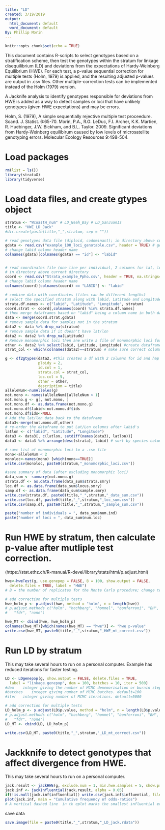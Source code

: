 ```yaml
---
title: "LD"
created: 3/19/2019
output:
  html_document: default
  word_document: default
By: Phillip Morin
---
```


```r
knitr::opts_chunk$set(echo = TRUE)
```


This document contains R-scripts to select genotypes based on a stratification scheme, then test the genotypes within the stratum for linkage disequilibrium (LD) and deviations from the expectations of Hardy-Weinberg Equilibrium (HWE). For each test, a p-value sequential correction for multiple tests (Holm, 1979) is applied, and the resulting adjusted p-values are output in .csv files. Other multiple-correction tests can be implemented instead of the Holm (1979) version.

A Jacknife analysis to identify genotypes responsible for deviations from HWE is added as a way to detect samples or loci that have unlikely genotypes (given HWE expectations) and may be errors. 

Holm, S. (1979), A simple sequentially rejective multiple test proceedure. Scand. J. Statist. 6:65-70. 
Morin, P.A., R.G. LeDuc, F.I. Archer, K.K. Martien, R. Huebinger, J.W. Bickham, and B.L. Taylor. 2009. Significant deviations from Hardy-Weinberg equilibirum caused by low levels of microsatellite genotyping errors. Molecular Ecology Resources 9:498-504.

# Load packages
```r
rm(list = ls())
library(strataG)
library(tidyverse)
```


# Load data files, and create gtypes object
```r
stratum <- "Wcoast4_num" # LD_Neah_Bay # LD_SanJuanIs
title <- "HWE_LD_Jack"
#dir.create(paste(title,"_",stratum, sep = ""))

# read genotypes data file (diploid, codominant); in directory above current directory
gdata <- read.csv("example_100_loci_genotable.csv", header = TRUE) # gdata should not have headers (missing data as NA, 00, 000, -999)
# change labid column header name
colnames(gdata)[colnames(gdata) == "id"] <- "labid"


# read coordinates file (one line per individual, 2 columns for lat, lon; no headers, no missing data)
# in directory above current directory
coord <- read.csv("Strata_example_Ppho.csv", header = TRUE, na.strings=c("","NA"))
# change labid column header name
colnames(coord)[colnames(coord) == "LABID"] <- "labid"

# combine data with coordinates (files can be different lengths)
# select the specified stratum along with labid, Latitude and Longitude from the strata file
strata.df.names <- c("labid", "Latitude", "Longitude", stratum)
coord.strat <- coord[,colnames(coord) %in% strata.df.names]
# then merge dataframes based on "labid" being a column name in both dataframes
data <- merge(coord.strat,gdata)
# remove sample data for samples not in the stratum
data2 <- data %>% drop_na(stratum)
# remove sample data if it doesn't have lat/lon
data2 <- data2 %>% drop_na(Latitude)
# Remove monomorphic loci then ane write a file of monomorphic loci for this stratification scheme.
other <- data2 %>% select(labid, Latitude, Longitude) #create dataframe to add Lat/Lon to gtypes object
strat_col <- which(colnames(data2)==stratum) # make sure correct column is used for stratum (in case Latitude and Longitude are not included in the merged data)

g <- df2gtypes(data2, #this creates a df with 2 columns for id and hap
               ploidy = 2,
               id.col = 1,
               strata.col = strat_col,
               loc.col = 5,
               other = other,
               description = title)
alleleNum<-numAlleles(g)
not.mono <- names(alleleNum)[alleleNum > 1]
not.mono.g <- g[, not.mono, ]
not.mono.df <- as.data.frame(not.mono.g)
not.mono.df$labid<-not.mono.df$ids
not.mono.df$ids<-NULL
# Add the lat/lon data back to the dataframe
data3<-merge(not.mono.df,other)
# re-order the dataframe to put Lat/Lon columns after labid's
latlon <- c("labid", "Latitude", "Longitude")
data3 <- data3[, c(latlon, setdiff(names(data3), latlon))]
data3 <- data3 %>% arrange(desc(strata), labid) # sort by species column (decreasing) so that hybrids show up on map

# save list of monomorphic loci to a .csv file
mono<-alleleNum < 2
monoloc<-names(mono) [which(mono==TRUE)]
write.csv(monoloc, paste0(stratum,"_monomorphic_loci.csv"))

#save summary of data (after excluding monomorphic loci)
data_sum <- summary(not.mono.g)
strata.df <- as.data.frame(data_sum$strata.smry)
loc.df <- as.data.frame(data_sum$locus.smry)
samp.df <- as.data.frame(data_sum$sample.smry)
write.csv(strata.df, paste0(title,"_",stratum,"_data_sum.csv"))
write.csv(loc.df, paste0(title,"_",stratum,"_loc_sum.csv"))
write.csv(samp.df, paste0(title,"_",stratum,"_sample_sum.csv"))

paste("number of individuals = ", data_sum$num.ind)
paste("number of loci = ", data_sum$num.loc)

```

# Run HWE by stratum, then calculate p-value after mutliple test correction.
(https://stat.ethz.ch/R-manual/R-devel/library/stats/html/p.adjust.html)

```r
hwe<-hweTest(g, use.genepop = FALSE, B = 100, show.output = FALSE,
  delete.files = TRUE, label = "HWE")
# B = the number of replicates for the Monte Carlo procedure; change to ≥1000 after testing

# add correction for multiple tests
hwe_holm_p <- p.adjust(hwe, method = "holm", n = length(hwe))
# p.adjust.methods c("holm", "hochberg", "hommel", "bonferroni", "BH", "BY",
#   "fdr", "none")

hwe_MT <- cbind(hwe, hwe_holm_p)
colnames(hwe_MT)[which(names(hwe_MT) == "hwe")] <- "hwe p-value"
write.csv(hwe_MT, paste0(title,"_",stratum,"_HWE_mt_correct.csv"))


```


# Run LD by stratum
This may take several hours to run on a personal computer. Example has reduced iterations for faster testing.
```r
LD <- LDgenepop(g, show.output = FALSE, delete.files = TRUE,
  label = "linkage.genepop", dem = 100, batches = 10, iter = 500)
#dem	integer giving the number of MCMC dememorisation or burnin steps. default=10000
#batches	integer giving number of MCMC batches. default=100
#iter	integer giving number of MCMC iterations. default=5000

# add correction for multiple tests
LD_holm_p <- p.adjust(LD$p.value, method = "holm", n = length(LD$p.value))
# p.adjust.methods c("holm", "hochberg", "hommel", "bonferroni", "BH", "BY",
#   "fdr", "none")
LD_MT <- cbind(LD, LD_holm_p)

write.csv(LD_MT, paste0(title,"_",stratum,"_LD_mt_correct.csv"))

```

# Jackknife to detect genotypes that affect divergence from HWE.
This may take several hours to run on a personal computer.
```r
jack.result <- jackHWE(g, exclude.num = 1, min.hwe.samples = 5, show.progress = TRUE, use.genepop = FALSE)
jack.inf <- jackInfluential(jack.result, alpha = 0.05)
if(!is.null(jack.inf$influential)) write.csv(jack.inf$influential, file = paste0(title,"_",stratum,"_influential samples.csv"), row.names = FALSE)
plot(jack.inf, main = "Cumulative frequency of odds-ratios")
# A vertical dashed line  in th eplot marks the smallest influential exclusion
```

save data
```r
save.image(file = paste0(title,"_",stratum,"_LD_jack.rdata"))
```


